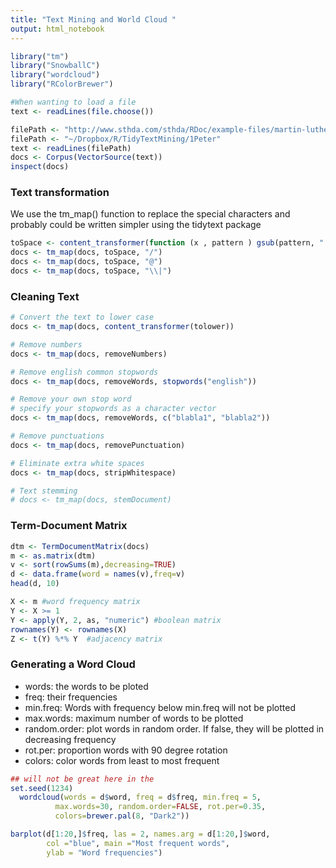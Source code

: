 ```yaml
---
title: "Text Mining and World Cloud "
output: html_notebook
---
```



```r
library("tm")
library("SnowballC")
library("wordcloud")
library("RColorBrewer")
```


```r
#When wanting to load a file 
text <- readLines(file.choose())
```

```r
filePath <- "http://www.sthda.com/sthda/RDoc/example-files/martin-luther-king-i-have-a-dream-speech.txt"
filePath <- "~/Dropbox/R/TidyTextMining/1Peter"
text <- readLines(filePath)
docs <- Corpus(VectorSource(text))
inspect(docs)
```


### Text transformation 

We use the tm_map() function to replace the special characters and probably could be written simpler using the tidytext package 
```r
toSpace <- content_transformer(function (x , pattern ) gsub(pattern, " ", x))
docs <- tm_map(docs, toSpace, "/")
docs <- tm_map(docs, toSpace, "@")
docs <- tm_map(docs, toSpace, "\\|")
```


### Cleaning Text 
```r
# Convert the text to lower case
docs <- tm_map(docs, content_transformer(tolower))

# Remove numbers
docs <- tm_map(docs, removeNumbers)

# Remove english common stopwords
docs <- tm_map(docs, removeWords, stopwords("english"))

# Remove your own stop word
# specify your stopwords as a character vector
docs <- tm_map(docs, removeWords, c("blabla1", "blabla2")) 

# Remove punctuations
docs <- tm_map(docs, removePunctuation)

# Eliminate extra white spaces
docs <- tm_map(docs, stripWhitespace)

# Text stemming
# docs <- tm_map(docs, stemDocument)
```


### Term-Document Matrix 
```r
dtm <- TermDocumentMatrix(docs)
m <- as.matrix(dtm)
v <- sort(rowSums(m),decreasing=TRUE)
d <- data.frame(word = names(v),freq=v)
head(d, 10)
```


```r

X <- m #word frequency matrix
Y <- X >= 1
Y <- apply(Y, 2, as, "numeric") #boolean matrix
rownames(Y) <- rownames(X)
Z <- t(Y) %*% Y  #adjacency matrix
```


### Generating a Word Cloud
* words: the words to be ploted
* freq: their frequencies
* min.freq: Words with frequency below min.freq will not be plotted
* max.words: maximum number of words to be plotted
* random.order: plot words in random order. If false, they will be plotted in decreasing frequency 
* rot.per: proportion words with 90 degree rotation 
* colors: color words from least to most frequent 


```r
## will not be great here in the 
set.seed(1234)
  wordcloud(words = d$word, freq = d$freq, min.freq = 5,
          max.words=30, random.order=FALSE, rot.per=0.35, 
          colors=brewer.pal(8, "Dark2"))
```



```r
barplot(d[1:20,]$freq, las = 2, names.arg = d[1:20,]$word,
        col ="blue", main ="Most frequent words",
        ylab = "Word frequencies")
```



